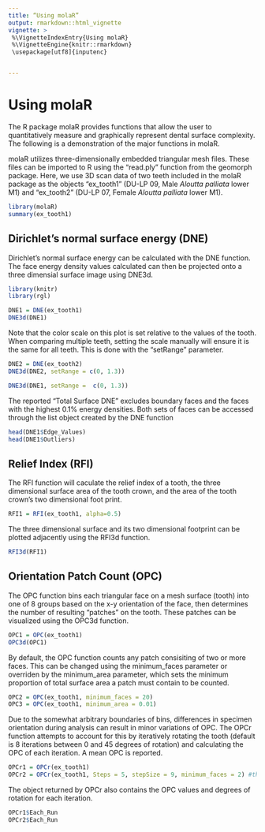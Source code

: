 ---
title: “Using molaR”
output: rmarkdown::html_vignette
vignette: >
 %\VignetteIndexEntry{Using molaR}
 %\VignetteEngine{knitr::rmarkdown}
 \usepackage[utf8]{inputenc}


---

Using molaR
================
The R package molaR provides functions that allow the user to quantitatively measure and graphically represent dental surface complexity. The following is a demonstration of the major functions in molaR.

molaR utilizes three-dimensionally embedded triangular mesh files. These files can be imported to R using the "read.ply" function from the geomorph package. Here, we use 3D scan data of two teeth included in the molaR package as the objects "ex\_tooth1" (DU-LP 09, Male *Aloutta palliata* lower M1) and "ex\_tooth2" (DU-LP 07, Female *Aloutta palliata* lower M1).

```{r setup, message = FALSE}
library(molaR)
summary(ex_tooth1)
```

Dirichlet's normal surface energy (DNE)
----------------------------------
Dirichlet's normal surface energy can be calculated with the DNE function. The face energy density values calculated can then be projected onto a three dimensial surface image using DNE3d.

```{r webgl_setup, echo=FALSE}
library(knitr)
library(rgl)
```

```{r DNE_basic, webgl = TRUE}
DNE1 = DNE(ex_tooth1)
DNE3d(DNE1)
```

Note that the color scale on this plot is set relative to the values of the tooth. When comparing multiple teeth, setting the scale manually will ensure it is the same for all teeth. This is done with the "setRange" parameter.

```{r DNE_color_scale, webgl = TRUE}
DNE2 = DNE(ex_tooth2)
DNE3d(DNE2, setRange = c(0, 1.3))
```
```{r DNE_color_scale2, webgl = TRUE}
DNE3d(DNE1, setRange =  c(0, 1.3))
```

The reported "Total Surface DNE" excludes boundary faces and the faces with the highest 0.1% energy densities. Both sets of faces can be accessed through the list object created by the DNE function

```{r DNE_object}
head(DNE1$Edge_Values)
head(DNE1$Outliers)
```

Relief Index (RFI)
---------------------
The RFI function will caculate the relief index of a tooth, the three dimensional surface area of the tooth crown, and the area of the tooth crown's two dimensional foot print.

```{r RFI_basic}
RFI1 = RFI(ex_tooth1, alpha=0.5)
```

The three dimensional surface and its two dimensional footprint can be plotted adjacently using the RFI3d function.

```{r RFI_plot, webgl = TRUE}
RFI3d(RFI1)
```

Orientation Patch Count (OPC)
------------------------
The OPC function bins each triangular face on a mesh surface (tooth) into one of 8 groups based on the x-y orientation of the face, then determines the number of resulting "patches" on the tooth. These patches can be visualized using the OPC3d function.

```{r OPC_basic, webgl = TRUE}
OPC1 = OPC(ex_tooth1)
OPC3d(OPC1)
```

By default, the OPC function counts any patch consisiting of two or more faces. This can be changed using the minimum\_faces parameter or overriden by the minimum\_area parameter, which sets the minimum proportion of total surface area a patch must contain to be counted.

```{r OPC_patch_count}
OPC2 = OPC(ex_tooth1, minimum_faces = 20)
OPC3 = OPC(ex_tooth1, minimum_area = 0.01)
```

Due to the somewhat arbitrary boundaries of bins, differences in specimen orientation during analysis can result in minor variations of OPC. The OPCr function attempts to account for this by iteratively rotating the tooth (default is 8 iterations between 0 and 45 degrees of rotation) and calculating the OPC of each iteration. A mean OPC is reported.

```{r OPCr}
OPCr1 = OPCr(ex_tooth1)
OPCr2 = OPCr(ex_tooth1, Steps = 5, stepSize = 9, minimum_faces = 2) #the minimum_faces and minimum_area parameters are passed to each iteration of OPC
```

The object returned by OPCr also contains the OPC values and degrees of rotation for each iteration.

```{r OPCr_structure}
OPCr1$Each_Run
OPCr2$Each_Run
```

